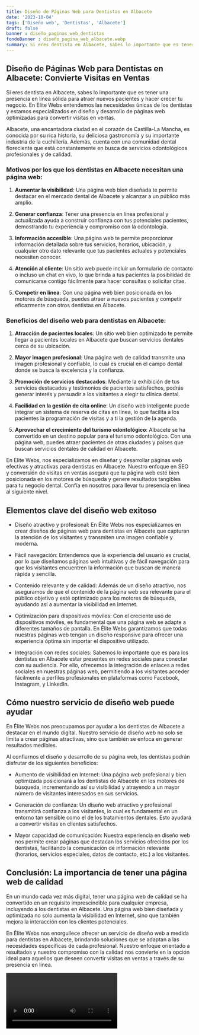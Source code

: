 ```yaml
---
title: Diseño de Páginas Web para Dentistas en Albacete
date: '2023-10-04'
tags: ['Diseño web', 'Dentistas', 'Albacete']
draft: false
banner : diseño_paginas_web_dentistas
fondoBanner : diseño_pagina_web_albacete.webp
summary: Si eres dentista en Albacete, sabes lo importante que es tener una presencia en línea sólida para atraer nuevos pacientes y hacer crecer tu negocio. En Elite Webs entendemos las necesidades únicas de los dentistas y estamos especializados en diseño y desarrollo de páginas web optimizadas para convertir visitas en ventas.
---
```


## Diseño de Páginas Web para Dentistas en Albacete: Convierte Visitas en Ventas

Si eres dentista en Albacete, sabes lo importante que es tener una presencia en línea sólida para atraer nuevos pacientes y hacer crecer tu negocio. En Elite Webs entendemos las necesidades únicas de los dentistas y estamos especializados en diseño y desarrollo de páginas web optimizadas para convertir visitas en ventas.

Albacete, una encantadora ciudad en el corazón de Castilla-La Mancha, es conocida por su rica historia, su deliciosa gastronomía y su importante industria de la cuchillería. Además, cuenta con una comunidad dental floreciente que está constantemente en busca de servicios odontológicos profesionales y de calidad.

### Motivos por los que los dentistas en Albacete necesitan una página web:

1. **Aumentar la visibilidad**: Una página web bien diseñada te permite destacar en el mercado dental de Albacete y alcanzar a un público más amplio.

2. **Generar confianza**: Tener una presencia en línea profesional y actualizada ayuda a construir confianza con tus potenciales pacientes, demostrando tu experiencia y compromiso con la odontología.

3. **Información accesible**: Una página web te permite proporcionar información detallada sobre tus servicios, horarios, ubicación, y cualquier otro dato relevante que tus pacientes actuales y potenciales necesiten conocer.

4. **Atención al cliente**: Un sitio web puede incluir un formulario de contacto o incluso un chat en vivo, lo que brinda a tus pacientes la posibilidad de comunicarse contigo fácilmente para hacer consultas o solicitar citas.

5. **Competir en línea**: Con una página web bien posicionada en los motores de búsqueda, puedes atraer a nuevos pacientes y competir eficazmente con otros dentistas en Albacete.

### Beneficios del diseño web para dentistas en Albacete:

1. **Atracción de pacientes locales**: Un sitio web bien optimizado te permite llegar a pacientes locales en Albacete que buscan servicios dentales cerca de su ubicación.

2. **Mayor imagen profesional**: Una página web de calidad transmite una imagen profesional y confiable, lo cual es crucial en el campo dental donde se busca la excelencia y la confianza.

3. **Promoción de servicios destacados**: Mediante la exhibición de tus servicios destacados y testimonios de pacientes satisfechos, podrás generar interés y persuadir a los visitantes a elegir tu clínica dental.

4. **Facilidad en la gestión de cita online**: Un diseño web inteligente puede integrar un sistema de reserva de citas en línea, lo que facilita a los pacientes la programación de visitas y a ti la gestión de la agenda.

5. **Aprovechar el crecimiento del turismo odontológico**: Albacete se ha convertido en un destino popular para el turismo odontológico. Con una página web, puedes atraer pacientes de otras ciudades y países que buscan servicios dentales de calidad en Albacete.

En Elite Webs, nos especializamos en diseñar y desarrollar páginas web efectivas y atractivas para dentistas en Albacete. Nuestro enfoque en SEO y conversión de visitas en ventas asegura que tu página web esté bien posicionada en los motores de búsqueda y genere resultados tangibles para tu negocio dental. Confía en nosotros para llevar tu presencia en línea al siguiente nivel.

<GifSeo />

<Cta />

## Elementos clave del diseño web exitoso

- Diseño atractivo y profesional: En Élite Webs nos especializamos en crear diseños de páginas web para dentistas en Albacete que capturan la atención de los visitantes y transmiten una imagen confiable y moderna.

- Fácil navegación: Entendemos que la experiencia del usuario es crucial, por lo que diseñamos páginas web intuitivas y de fácil navegación para que los visitantes encuentren la información que buscan de manera rápida y sencilla.

- Contenido relevante y de calidad: Además de un diseño atractivo, nos aseguramos de que el contenido de la página web sea relevante para el público objetivo y esté optimizado para los motores de búsqueda, ayudando así a aumentar la visibilidad en Internet.

- Optimización para dispositivos móviles: Con el creciente uso de dispositivos móviles, es fundamental que una página web se adapte a diferentes tamaños de pantalla. En Élite Webs garantizamos que todas nuestras páginas web tengan un diseño responsive para ofrecer una experiencia óptima sin importar el dispositivo utilizado.

- Integración con redes sociales: Sabemos lo importante que es para los dentistas en Albacete estar presentes en redes sociales para conectar con su audiencia. Por ello, ofrecemos la integración de enlaces a redes sociales en nuestras páginas web, permitiendo a los visitantes acceder fácilmente a perfiles profesionales en plataformas como Facebook, Instagram, y LinkedIn.

## Cómo nuestro servicio de diseño web puede ayudar

En Élite Webs nos preocupamos por ayudar a los dentistas de Albacete a destacar en el mundo digital. Nuestro servicio de diseño web no solo se limita a crear páginas atractivas, sino que también se enfoca en generar resultados medibles. 

Al confiarnos el diseño y desarrollo de su página web, los dentistas podrán disfrutar de los siguientes beneficios:

- Aumento de visibilidad en Internet: Una página web profesional y bien optimizada posicionará a los dentistas de Albacete en los motores de búsqueda, incrementando así su visibilidad y atrayendo a un mayor número de visitantes interesados en sus servicios.

- Generación de confianza: Un diseño web atractivo y profesional transmitirá confianza a los visitantes, lo cual es fundamental en un entorno tan sensible como el de los tratamientos dentales. Esto ayudará a convertir visitas en clientes satisfechos.

- Mayor capacidad de comunicación: Nuestra experiencia en diseño web nos permite crear páginas que destacan los servicios ofrecidos por los dentistas, facilitando la comunicación de información relevante (horarios, servicios especiales, datos de contacto, etc.) a los visitantes.

## Conclusión: La importancia de tener una página web de calidad

En un mundo cada vez más digital, tener una página web de calidad se ha convertido en un requisito imprescindible para cualquier empresa, incluyendo a los dentistas en Albacete. Una página web bien diseñada y optimizada no solo aumenta la visibilidad en Internet, sino que también mejora la interacción con los clientes potenciales.

En Élite Webs nos enorgullece ofrecer un servicio de diseño web a medida para dentistas en Albacete, brindando soluciones que se adaptan a las necesidades específicas de cada profesional. Nuestro enfoque orientado a resultados y nuestro compromiso con la calidad nos convierte en la opción ideal para aquellos que deseen convertir visitas en ventas a través de su presencia en línea.

<Video />

<CtaBot job='Dentistas' city='Albacete'/>

<Gmaps query='Albacete+españa+maps' />